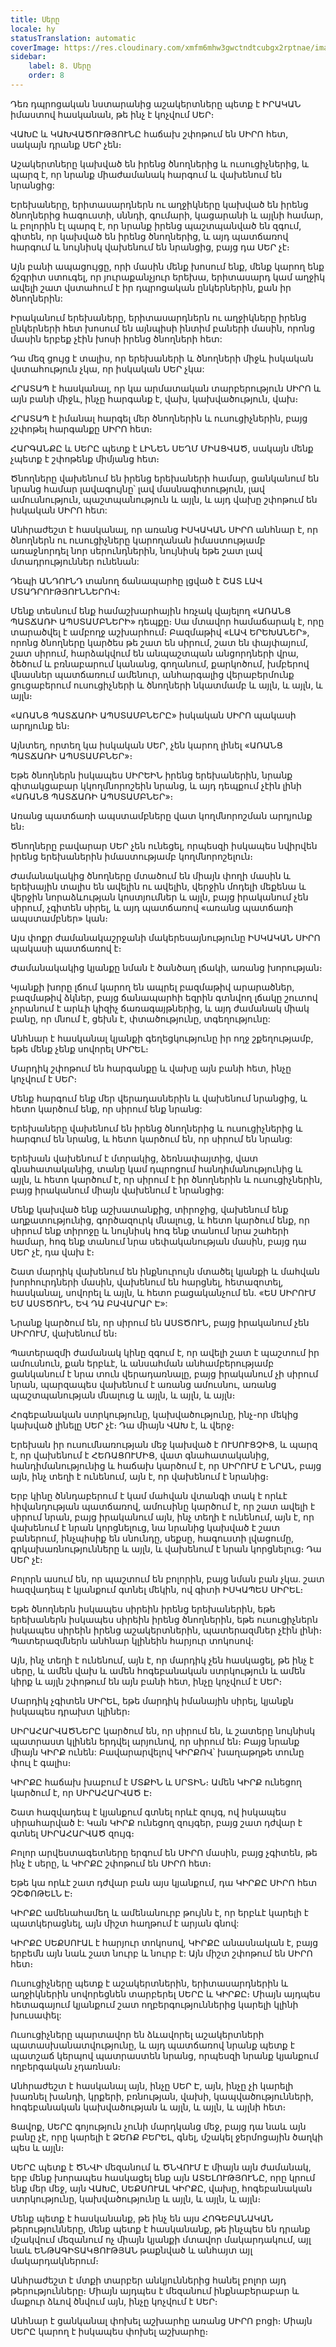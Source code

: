 ```yaml
---
title: Սերը
locale: hy
statusTranslation: automatic
coverImage: https://res.cloudinary.com/xmfm6mhw3gwctndtcubgx2rptnae/image/upload/v1740337243/small_cover_educacion_fundamental_a051170f1c.webp
sidebar:
    label: 8. Սերը
    order: 8
---
```

Դեռ դպրոցական նստարանից աշակերտները պետք է ԻՐԱԿԱՆ իմաստով հասկանան, թե ինչ է կոչվում ՍԵՐ։

ՎԱԽԸ և ԿԱԽՎԱԾՈՒԹՅՈՒՆԸ հաճախ շփոթում են ՍԻՐՈ հետ, սակայն դրանք ՍԵՐ չեն։

Աշակերտները կախված են իրենց ծնողներից և ուսուցիչներից, և պարզ է, որ նրանք միաժամանակ հարգում և վախենում են նրանցից:

Երեխաները, երիտասարդներն ու աղջիկները կախված են իրենց ծնողներից հագուստի, սննդի, գումարի, կացարանի և այլնի համար, և բոլորին էլ պարզ է, որ նրանք իրենց պաշտպանված են զգում, գիտեն, որ կախված են իրենց ծնողներից, և այդ պատճառով հարգում և նույնիսկ վախենում են նրանցից, բայց դա ՍԵՐ չէ։

Այն բանի ապացույցը, որի մասին մենք խոսում ենք, մենք կարող ենք ճշգրիտ ստուգել, որ յուրաքանչյուր երեխա, երիտասարդ կամ աղջիկ ավելի շատ վստահում է իր դպրոցական ընկերներին, քան իր ծնողներին:

Իրականում երեխաները, երիտասարդներն ու աղջիկները իրենց ընկերների հետ խոսում են այնպիսի ինտիմ բաների մասին, որոնց մասին երբեք չէին խոսի իրենց ծնողների հետ:

Դա մեզ ցույց է տալիս, որ երեխաների և ծնողների միջև իսկական վստահություն չկա, որ իսկական ՍԵՐ չկա:

ՀՐԱՏԱՊ է հասկանալ, որ կա արմատական տարբերություն ՍԻՐՈ և այն բանի միջև, ինչը հարգանք է, վախ, կախվածություն, վախ։

ՀՐԱՏԱՊ է իմանալ հարգել մեր ծնողներին և ուսուցիչներին, բայց չշփոթել հարգանքը ՍԻՐՈ հետ։

ՀԱՐԳԱՆՔԸ և ՍԵՐԸ պետք է ԼԻՆԵՆ ՍԵՂՄ ՄԻԱՑՎԱԾ, սակայն մենք չպետք է շփոթենք միմյանց հետ։

Ծնողները վախենում են իրենց երեխաների համար, ցանկանում են նրանց համար լավագույնը՝ լավ մասնագիտություն, լավ ամուսնություն, պաշտպանություն և այլն, և այդ վախը շփոթում են իսկական ՍԻՐՈ հետ:

Անհրաժեշտ է հասկանալ, որ առանց ԻՍԿԱԿԱՆ ՍԻՐՈ անհնար է, որ ծնողներն ու ուսուցիչները կարողանան իմաստությամբ առաջնորդել նոր սերունդներին, նույնիսկ եթե շատ լավ մտադրություններ ունենան:

Դեպի ԱՆԴՈՒՆԴ տանող ճանապարհը լցված է ՇԱՏ ԼԱՎ ՄՏԱԴՐՈՒԹՅՈՒՆՆԵՐՈՎ։

Մենք տեսնում ենք համաշխարհային հռչակ վայելող «ԱՌԱՆՑ ՊԱՏՃԱՌԻ ԱՊՍՏԱՄԲՆԵՐԻ» դեպքը։ Սա մտավոր համաճարակ է, որը տարածվել է ամբողջ աշխարհում։ Բազմաթիվ «ԼԱՎ ԵՐԵԽԱՆԵՐ», որոնց ծնողները կարծես թե շատ են սիրում, շատ են փայփայում, շատ սիրում, հարձակվում են անպաշտպան անցորդների վրա, ծեծում և բռնաբարում կանանց, գողանում, քարկոծում, խմբերով վնասներ պատճառում ամենուր, անհարգալից վերաբերմունք ցուցաբերում ուսուցիչների և ծնողների նկատմամբ և այլն, և այլն, և այլն։

«ԱՌԱՆՑ ՊԱՏՃԱՌԻ ԱՊՍՏԱՄԲՆԵՐԸ» իսկական ՍԻՐՈ պակասի արդյունք են։

Այնտեղ, որտեղ կա իսկական ՍԵՐ, չեն կարող լինել «ԱՌԱՆՑ ՊԱՏՃԱՌԻ ԱՊՍՏԱՄԲՆԵՐ»։

Եթե ծնողներն իսկապես ՍԻՐԵԻՆ իրենց երեխաներին, նրանք գիտակցաբար կկողմնորոշեին նրանց, և այդ դեպքում չէին լինի «ԱՌԱՆՑ ՊԱՏՃԱՌԻ ԱՊՍՏԱՄԲՆԵՐ»։

Առանց պատճառի ապստամբները վատ կողմնորոշման արդյունք են։

Ծնողները բավարար ՍԵՐ չեն ունեցել, որպեսզի իսկապես նվիրվեն իրենց երեխաներին իմաստությամբ կողմնորոշելուն։

Ժամանակակից ծնողները մտածում են միայն փողի մասին և երեխային տալիս են ավելին ու ավելին, վերջին մոդելի մեքենա և վերջին նորաձևության կոստյումներ և այլն, բայց իրականում չեն սիրում, չգիտեն սիրել, և այդ պատճառով «առանց պատճառի ապստամբներ» կան։

Այս փոքր ժամանակաշրջանի մակերեսայնությունը ԻՍԿԱԿԱՆ ՍԻՐՈ պակասի պատճառով է։

Ժամանակակից կյանքը նման է ծանծաղ լճակի, առանց խորության։

Կյանքի խորը լճում կարող են ապրել բազմաթիվ արարածներ, բազմաթիվ ձկներ, բայց ճանապարհի եզրին գտնվող լճակը շուտով չորանում է արևի կիզիչ ճառագայթներից, և այդ ժամանակ միակ բանը, որ մնում է, ցեխն է, փտածությունը, տգեղությունը:

Անհնար է հասկանալ կյանքի գեղեցկությունը իր ողջ շքեղությամբ, եթե մենք չենք սովորել ՍԻՐԵԼ։

Մարդիկ շփոթում են հարգանքը և վախը այն բանի հետ, ինչը կոչվում է ՍԵՐ։

Մենք հարգում ենք մեր վերադասներին և վախենում նրանցից, և հետո կարծում ենք, որ սիրում ենք նրանց:

Երեխաները վախենում են իրենց ծնողներից և ուսուցիչներից և հարգում են նրանց, և հետո կարծում են, որ սիրում են նրանց:

Երեխան վախենում է մտրակից, ձեռնափայտից, վատ գնահատականից, տանը կամ դպրոցում հանդիմանությունից և այլն, և հետո կարծում է, որ սիրում է իր ծնողներին և ուսուցիչներին, բայց իրականում միայն վախենում է նրանցից:

Մենք կախված ենք աշխատանքից, տիրոջից, վախենում ենք աղքատությունից, գործազուրկ մնալուց, և հետո կարծում ենք, որ սիրում ենք տիրոջը և նույնիսկ հոգ ենք տանում նրա շահերի համար, հոգ ենք տանում նրա սեփականության մասին, բայց դա ՍԵՐ չէ, դա վախ է։

Շատ մարդիկ վախենում են ինքնուրույն մտածել կյանքի և մահվան խորհուրդների մասին, վախենում են հարցնել, հետազոտել, հասկանալ, սովորել և այլն, և հետո բացականչում են. «ԵՍ ՍԻՐՈՒՄ ԵՄ ԱՍՏԾՈՒՆ, ԵՎ ԴԱ ԲԱՎԱՐԱՐ Է»:

Նրանք կարծում են, որ սիրում են ԱՍՏԾՈՒՆ, բայց իրականում չեն ՍԻՐՈՒՄ, վախենում են։

Պատերազմի ժամանակ կինը զգում է, որ ավելի շատ է պաշտում իր ամուսնուն, քան երբևէ, և անսահման անհամբերությամբ ցանկանում է նրա տուն վերադառնալը, բայց իրականում չի սիրում նրան, պարզապես վախենում է առանց ամուսնու, առանց պաշտպանության մնալուց և այլն, և այլն, և այլն։

Հոգեբանական ստրկությունը, կախվածությունը, ինչ-որ մեկից կախված լինելը ՍԵՐ չէ։ Դա միայն ՎԱԽ է, և վերջ։

Երեխան իր ուսումնառության մեջ կախված է ՈՒՍՈՒՑՉԻՑ, և պարզ է, որ վախենում է ՀԵՌԱՑՈՒՄԻՑ, վատ գնահատականից, հանդիմանությունից և հաճախ կարծում է, որ ՍԻՐՈՒՄ Է ՆՐԱՆ, բայց այն, ինչ տեղի է ունենում, այն է, որ վախենում է նրանից։

Երբ կինը ծննդաբերում է կամ մահվան վտանգի տակ է որևէ հիվանդության պատճառով, ամուսինը կարծում է, որ շատ ավելի է սիրում նրան, բայց իրականում այն, ինչ տեղի է ունենում, այն է, որ վախենում է նրան կորցնելուց, նա նրանից կախված է շատ բաներում, ինչպիսիք են սնունդը, սեքսը, հագուստի լվացումը, գրկախառնությունները և այլն, և վախենում է նրան կորցնելուց։ Դա ՍԵՐ չէ։

Բոլորն ասում են, որ պաշտում են բոլորին, բայց նման բան չկա. շատ հազվադեպ է կյանքում գտնել մեկին, ով գիտի ԻՍԿԱՊԵՍ ՍԻՐԵԼ։

Եթե ծնողներն իսկապես սիրեին իրենց երեխաներին, եթե երեխաներն իսկապես սիրեին իրենց ծնողներին, եթե ուսուցիչներն իսկապես սիրեին իրենց աշակերտներին, պատերազմներ չէին լինի։ Պատերազմներն անհնար կլինեին հարյուր տոկոսով։

Այն, ինչ տեղի է ունենում, այն է, որ մարդիկ չեն հասկացել, թե ինչ է սերը, և ամեն վախ և ամեն հոգեբանական ստրկություն և ամեն կիրք և այլն շփոթում են այն բանի հետ, ինչը կոչվում է ՍԵՐ։

Մարդիկ չգիտեն ՍԻՐԵԼ, եթե մարդիկ իմանային սիրել, կյանքն իսկապես դրախտ կլիներ։

ՍԻՐԱՀԱՐՎԱԾՆԵՐԸ կարծում են, որ սիրում են, և շատերը նույնիսկ պատրաստ կլինեն երդվել արյունով, որ սիրում են։ Բայց նրանք միայն ԿԻՐՔ ունեն: Բավարարվելով ԿԻՐՔՈՎ՝ խաղաթղթե տունը փուլ է գալիս։

ԿԻՐՔԸ հաճախ խաբում է ՄՏՔԻՆ և ՍՐՏԻՆ։ Ամեն ԿԻՐՔ ունեցող կարծում է, որ ՍԻՐԱՀԱՐՎԱԾ Է։

Շատ հազվադեպ է կյանքում գտնել որևէ զույգ, ով իսկապես սիրահարված է: Կան ԿԻՐՔ ունեցող զույգեր, բայց շատ դժվար է գտնել ՍԻՐԱՀԱՐՎԱԾ զույգ։

Բոլոր արվեստագետները երգում են ՍԻՐՈ մասին, բայց չգիտեն, թե ինչ է սերը, և ԿԻՐՔԸ շփոթում են ՍԻՐՈ հետ։

Եթե կա որևէ շատ դժվար բան այս կյանքում, դա ԿԻՐՔԸ ՍԻՐՈ հետ ՉՇՓՈԹԵԼՆ Է։

ԿԻՐՔԸ ամենահամեղ և ամենանուրբ թույնն է, որ երբևէ կարելի է պատկերացնել, այն միշտ հաղթում է արյան գնով:

ԿԻՐՔԸ ՍԵՔՍՈՒԱԼ է հարյուր տոկոսով, ԿԻՐՔԸ անասնական է, բայց երբեմն այն նաև շատ նուրբ և նուրբ է: Այն միշտ շփոթում են ՍԻՐՈ հետ։

Ուսուցիչները պետք է աշակերտներին, երիտասարդներին և աղջիկներին սովորեցնեն տարբերել ՍԵՐԸ և ԿԻՐՔԸ։ Միայն այդպես հետագայում կյանքում շատ ողբերգություններից կարելի կլինի խուսափել:

Ուսուցիչները պարտավոր են ձևավորել աշակերտների պատասխանատվությունը, և այդ պատճառով նրանք պետք է պատշաճ կերպով պատրաստեն նրանց, որպեսզի նրանք կյանքում ողբերգական չդառնան։

Անհրաժեշտ է հասկանալ այն, ինչը ՍԵՐ Է, այն, ինչը չի կարելի խառնել խանդի, կրքերի, բռնության, վախի, կապվածությունների, հոգեբանական կախվածության և այլն, և այլն, և այլնի հետ։

Ցավոք, ՍԵՐԸ գոյություն չունի մարդկանց մեջ, բայց դա նաև այն բանը չէ, որը կարելի է ՁԵՌՔ ԲԵՐԵԼ, գնել, մշակել ջերմոցային ծաղկի պես և այլն։

ՍԵՐԸ պետք է ԾՆՎԻ մեզանում և ԾՆՎՈՒՄ Է միայն այն ժամանակ, երբ մենք խորապես հասկացել ենք այն ԱՏԵԼՈՒԹՅՈՒՆԸ, որը կրում ենք մեր մեջ, այն ՎԱԽԸ, ՍԵՔՍՈՒԱԼ ԿԻՐՔԸ, վախը, հոգեբանական ստրկությունը, կախվածությունը և այլն, և այլն, և այլն։

Մենք պետք է հասկանանք, թե ինչ են այս ՀՈԳԵԲԱՆԱԿԱՆ թերությունները, մենք պետք է հասկանանք, թե ինչպես են դրանք մշակվում մեզանում ոչ միայն կյանքի մտավոր մակարդակում, այլ նաև ԵՆԹԱԳԻՏԱԿՑՈՒԹՅԱՆ թաքնված և անհայտ այլ մակարդակներում։

Անհրաժեշտ է մտքի տարբեր անկյուններից հանել բոլոր այդ թերությունները։ Միայն այդպես է մեզանում ինքնաբերաբար և մաքուր ձևով ծնվում այն, ինչը կոչվում է ՍԵՐ։

Անհնար է ցանկանալ փոխել աշխարհը առանց ՍԻՐՈ բոցի։ Միայն ՍԵՐԸ կարող է իսկապես փոխել աշխարհը։

